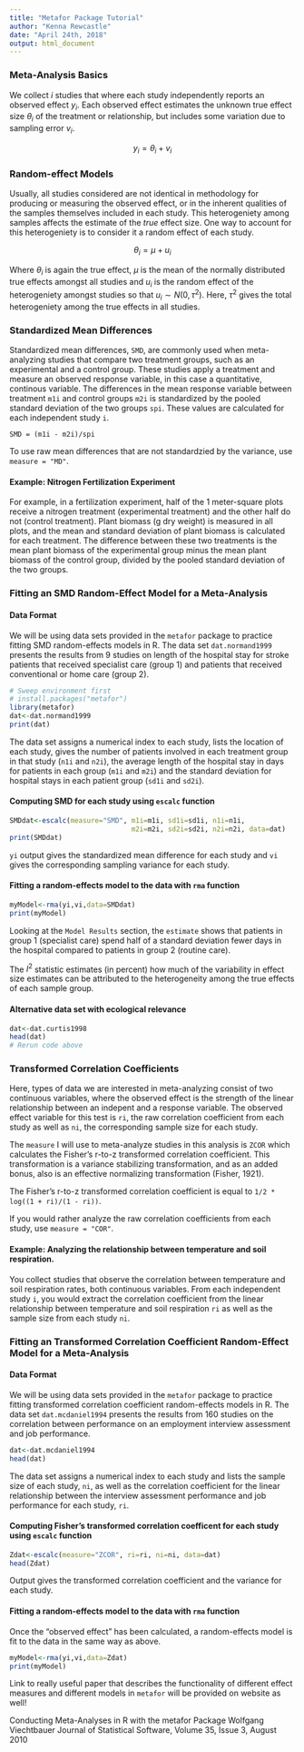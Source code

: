 ```yaml
---
title: "Metafor Package Tutorial"
author: "Kenna Rewcastle"
date: "April 24th, 2018"
output: html_document
---
```


### Meta-Analysis Basics

We collect $i$ studies that where each study independently reports an observed effect ${y_i}$. Each observed effect estimates the  unknown true effect size ${\theta_i}$ of the treatment or relationship, but includes some variation due to sampling error ${v_i}$.

$${y_i}={\theta_i}+{v_i}$$

### Random-effect Models

Usually, all studies considered are not identical in methodology for producing or measuring the observed effect, or in the inherent qualities of the samples themselves included in each study. This heterogeniety among samples affects the estimate of the *true* effect size. One way to account for this heterogeniety is to consider it a random effect of each study.

$${\theta_i}=\mu+{u_i}$$

Where ${\theta_i}$ is again the true effect, $\mu$ is the mean of the normally distributed true effects amongst all studies and ${u_i}$ is the random effect of the heterogeniety amongst studies so that ${u_i}{\sim}N(0,{\tau^2})$. Here, ${\tau^2}$ gives the total heterogeniety among the true effects in all studies. 

### Standardized Mean Differences

Standardized mean differences, `SMD`, are commonly used when meta-analyzing studies that compare two treatment groups, such as an experimental and a control group. These studies apply a treatment and measure an observed response variable, in this case a quantitative, continous variable. The differences in the mean response variable between treatment `m1i` and control groups `m2i` is standardized by the pooled standard deviation of the two groups `spi`. These values are calculated for each independent study `i`.

```
SMD = (m1i - m2i)/spi
```

To use raw mean differences that are not standardzied by the variance, use `measure = "MD"`.

#### Example: Nitrogen Fertilization Experiment

For example, in a fertilization experiment, half of the 1 meter-square plots receive a nitrogen treatment (experimental treatment) and the other half do not (control treatment). Plant biomass (g dry weight) is measured in all plots, and the mean and standard deviation of plant biomass is calculated for each treatment. The difference between these two treatments is the mean plant biomass of the experimental group minus the mean plant biomass of the control group, divided by the pooled standard deviation of the two groups.

### Fitting an SMD Random-Effect Model for a Meta-Analysis

#### Data Format

We will be using data sets provided in the `metafor` package to practice fitting SMD random-effects models in R. The data set `dat.normand1999` presents the results from 9 studies on length of the hospital stay for stroke patients that received specialist care (group 1) and patients that received conventional or home care (group 2).

```r
# Sweep environment first
# install.packages("metafor")
library(metafor)
dat<-dat.normand1999
print(dat)
```

The data set assigns a numerical index to each study, lists the location of each study, gives the number of patients involved in each treatment group in that study (`n1i` and `n2i`), the average length of the hospital stay in days for patients in each group (`m1i` and `m2i`) and the standard deviation for hospital stays in each patient group (`sd1i` and `sd2i`).

#### Computing SMD for each study using `escalc` function

```r
SMDdat<-escalc(measure="SMD", m1i=m1i, sd1i=sd1i, n1i=n1i,
                              m2i=m2i, sd2i=sd2i, n2i=n2i, data=dat)
print(SMDdat)
```

`yi` output gives the standardized mean difference for each study and `vi` gives the corresponding sampling variance for each study.

#### Fitting a random-effects model to the data with `rma` function

```r
myModel<-rma(yi,vi,data=SMDdat)
print(myModel)
```

Looking at the `Model Results` section, the `estimate` shows that patients in group 1 (specialist care) spend half of a standard deviation fewer days in the hospital compared to patients in group 2 (routine care).

The ${I^2}$ statistic estimates (in percent) how much of the variability in effect size estimates can be attributed to the heterogeneity among the true effects of each sample group.

#### Alternative data set with ecological relevance

```r
dat<-dat.curtis1998
head(dat)
# Rerun code above
```


### Transformed Correlation Coefficients

Here, types of data we are interested in meta-analyzing consist of two continuous variables, where the observed effect is the strength of the linear relationship between an indepent and a response variable. The observed effect variable for this test is `ri`, the raw correlation coefficient from each study as well as `ni`, the corresponding sample size for each study.

The `measure` I will use to meta-analyze studies in this analysis is `ZCOR` which calculates the Fisher's r-to-z transformed correlation coefficient. This transformation is a variance stabilizing transformation, and as an added bonus, also is an effective normalizing transformation (Fisher, 1921).

The Fisher’s r-to-z transformed correlation coefficient is equal to `1/2 * log((1 + ri)/(1 - ri))`.

If you would rather analyze the raw correlation coefficients from each study, use `measure = "COR"`.

#### Example: Analyzing the relationship between temperature and soil respiration.

You collect studies that observe the correlation between temperature and soil respiration rates, both continuous variables. From each independent study `i`, you would extract the correlation coefficient from the linear relationship between temperature and soil respiration `ri` as well as the sample size from each study `ni`.

### Fitting an Transformed Correlation Coefficient Random-Effect Model for a Meta-Analysis

#### Data Format

We will be using data sets provided in the `metafor` package to practice fitting transformed correlation coefficient random-effects models in R. The data set `dat.mcdaniel1994` presents the results from 160 studies on the correlation between performance on an employment interview assessment and job performance.

```r
dat<-dat.mcdaniel1994
head(dat)
```

The data set assigns a numerical index to each study and lists the sample size of each study, `ni`, as well as the correlation coefficient for the linear relationship between the interview assessment performance and job performance for each study, `ri`.

#### Computing Fisher's transformed correlation coefficent for each study using `escalc` function

```r
Zdat<-escalc(measure="ZCOR", ri=ri, ni=ni, data=dat)
head(Zdat)
```

Output gives the transformed correlation coefficient and the variance for each study.

#### Fitting a random-effects model to the data with `rma` function

Once the "observed effect" has been calculated, a random-effects model is fit to the data in the same way as above.

```r
myModel<-rma(yi,vi,data=Zdat)
print(myModel)
```

Link to really useful paper that describes the functionality of different effect measures and different models in `metafor` will be provided on website as well!

Conducting Meta-Analyses in R with the metafor Package
Wolfgang Viechtbauer
Journal of Statistical Software, Volume 35, Issue 3, August 2010